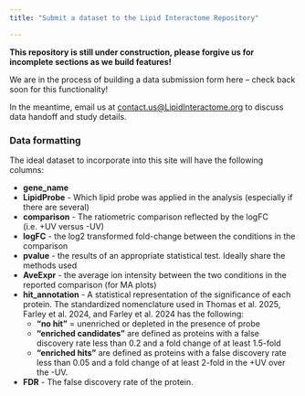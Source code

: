 ```yaml
---
title: "Submit a dataset to the Lipid Interactome Repository"

---
```


**This repository is still under construction, please forgive us for incomplete sections as we build features!**

We are in the process of building a data submission form here -- check back soon for this functionality!

In the meantime, email us at <contact.us@LipidInteractome.org>{target="_blank"} to discuss data handoff and study details. 

### Data formatting

The ideal dataset to incorporate into this site will have the following columns:

* **gene_name** 
* **LipidProbe** - Which lipid probe was applied in the analysis (especially if there are several)
* **comparison** - The ratiometric comparison reflected by the logFC (i.e. +UV versus -UV)
* **logFC** - the log2 transformed fold-change between the conditions in the comparison
* **pvalue** - the results of an appropriate statistical test. Ideally share the methods used
* **AveExpr** - the average ion intensity between the two conditions in the reported comparison (for MA plots)
* **hit_annotation** - A statistical representation of the significance of each protein. The standardized nomenclature used in Thomas et al. 2025, Farley et al. 2024, and Farley et al. 2024 has the following:
	* **"no hit"** = unenriched or depleted in the presence of probe
	* **"enriched candidates"** are defined as proteins with a false discovery rate less than 0.2 and a fold change of at least 1.5-fold
	* **"enriched hits"** are defined as proteins with a false discovery rate less than 0.05 and a fold change of at least 2-fold in the +UV over the -UV.
* **FDR** - The false discovery rate of the protein.

